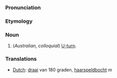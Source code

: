 ===Pronunciation===

===Etymology===

===Noun===
#(''Australian, colloquial'') [[U-turn]].

===Translations===
*[[Dutch]]: [[draai]] van 180 graden, [[haarspeldbocht]] ''m''